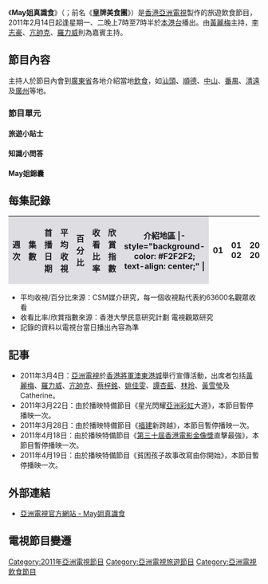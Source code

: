 {{亞視節目
| 中文節目名=May姐真識食
| 英文節目名={{lang|en|Dine with May}}
| 圖片=
| aTV-11首播日期=2011年2月14日-5月10日
| aTV-11首播時間=逢星期一、二 19:00-19:30 (連廣告)<br/>3月22日 暫停播映<br/>3月28日 暫停播映<br/>4月18日及4月19日 暫停播映
| 監製=[[葉成昌|葉成昌]]
| 編導=
| 編審=
| 集數=22
| 類型=旅遊飲食
| 外景={{CHN}}[[廣東省|廣東省]]各地
| 製作公司=[[香港|香港]][[亞洲電視|亞洲電視]]
| 主持=[[黃麗梅|黃麗梅]]
| 演出=[[蔡梓銘|蔡梓銘]]、[[李志豪_(藝人)|李志豪]]、[[亢帥克|亢帥克]]、[[羅力威|羅力威]]
| 網頁=https://web.archive.org/web/20110430154551/http://www.hkatv.com/v3/infoprogram/11/Dine_with_May/index.html
}}
《'''May姐真識食'''》（{{lang-en|'''Dine with May'''}}；前名《'''皇牌美食團'''》）是[[香港|香港]][[亞洲電視|亞洲電視]]製作的旅遊飲食節目，2011年2月14日起逢星期一、二晚上7時至7時半於[[本港台|本港台]]播出。由[[黃麗梅|黃麗梅]]主持，[[李志豪_(藝人)|李志豪]]、[[亢帥克|亢帥克]]、[[羅力威|羅力威]]則為嘉賓主持。

== 節目內容 ==
主持人於節目內會到[[廣東省|廣東省]]各地介紹當地[[飲食|飲食]]，如[[汕頭|汕頭]]、[[順德|順德]]、[[中山市|中山]]、[[番禺区|番禺]]、[[清遠|清遠]]及[[廣州|廣州]]等地。
=== 節目單元 ===
==== 旅遊小貼士 ====
==== 知識小問答 ====
==== May姐錦囊 ====

== 每集記錄 ==
{| class="wikitable"
|-
!width="40"style="background-color:#DEDDE2"|週次
!width="40"style="background-color:#DEDDE2"|集數
!width="300"style="background-color:#DEDDE2"|首播日期
!width="50"style="background-color:#DEDDE2"|平均收視
!width="50"style="background-color:#DEDDE2"|百分比
!width="50"style="background-color:#DEDDE2"|收看比率
!width="50"style="background-color:#DEDDE2"|欣賞指數
!width="50"style="background-color:#DEDDE2"|介紹地區
|- style="background-color: #F2F2F2; text-align: center;" |
| 01 || 01<br/>02 || 2011/02/14<br/>2011/02/15 || 4[[收視點|點]] || 19% || --|| --|| rowspan="3"|[[汕頭|汕頭]] 
|- style="background-color: #F2F2F2; text-align: center;" |
| 02 || 03<br/>04 || 2011/02/21<br/>2011/02/22 || 4[[收視點|點]] || 21% || -- || -- 
|- style="background-color: #F2F2F2; text-align: center;" |
| 03 || 05<br/>06 || 2011/02/28<br/>2011/03/01 || 5[[收視點|點]] || 25% || 14.3% || 66.9
|- style="background-color: #F2F2F2; text-align: center;" |
| 04 || 07<br/>08 || 2011/03/07<br/>2011/03/08 || 4[[收視點|點]] || 20% || -- || -- || rowspan="2"|[[順德|順德]]
|- style="background-color: #F2F2F2; text-align: center;" |
| 05 || 09<br/>10 || 2011/03/14<br/>2011/03/15 || 5[[收視點|點]] || 22% || -- || -- 
|- style="background-color: #F2F2F2; text-align: center;" |
| 06 || 11 || 2011/03/21 || 6[[收視點|點]] || 29% || -- || -- || rowspan="3"|[[廣州|廣州]]
|- style="background-color: #F2F2F2; text-align: center;" |
| 07 || 12 || 2011/03/29 || 4[[收視點|點]] || 21% || -- || --
|- style="background-color: #F2F2F2; text-align: center;" |
| rowspan="2"|08 || 13 || 2011/04/04 || rowspan="2"|5[[收視點|點]] || rowspan="2"|25% || rowspan="2"|-- || rowspan="2"|--
|- style="background-color: #F2F2F2; text-align: center;" |
| 14 || 2011/04/05 || rowspan="2"|[[中山市|中山]]
|- style="background-color: #F2F2F2; text-align: center;" |
| 09 || 15<br/>16 || 2011/04/11<br/>2011/04/12 || 5[[收視點|點]] || 28% || -- || -- 
|- style="background-color: #F2F2F2; text-align: center;" |
| 11 || 17<br/>18 || 2011/04/25<br/>2011/04/26 || 6[[收視點|點]] || 33% || -- || -- || [[番禺区|番禺]]、[[南沙区_(广州市)|南沙]]
|- style="background-color: #F2F2F2; text-align: center;" |
| 12 || 19<br/>20 || 2011/05/02<br/>2011/05/03 || 6[[收視點|點]] || 30% || -- || -- || [[台山市|台山]]
|- style="background-color: #F2F2F2; text-align: center;" |
| 13 || 21<br/>22 || 2011/05/09<br/>2011/05/10 || 6[[收視點|點]] || 32% || % ||  || [[清遠|清遠]]
|}
<span style="font-size:smaller;">
* 平均收視/百分比來源：CSM媒介研究，每一個收視點代表約63600名觀眾收看
* 收看比率/欣賞指數來源：香港大學民意研究計劃 電視觀眾研究
* 記錄的資料以電視台當日播出內容為準
</span>

==記事==
* 2011年3月4日：[[亞洲電視|亞洲電視]]於[[香港|香港]][[將軍澳|將軍澳]][[東港城|東港城]]舉行宣傳活動，出席者包括[[黃麗梅|黃麗梅]]、[[羅力威|羅力威]]、[[亢帥克|亢帥克]]、[[蔡梓銘|蔡梓銘]]、[[姚佳雯|姚佳雯]]、[[譚杏藍|譚杏藍]]、[[林玲|林玲]]、[[黃雪瑩|黃雪瑩]]及Catherine。
* 2011年3月22日：由於播映特備節目《星光閃耀[[2011年度亞洲彩虹獎電視頒獎禮|亞洲彩虹]]大道》，本節目暫停播映一次。
* 2011年3月28日：由於播映特備節目《[[福建|福建]]新跨越》，本節目暫停播映一次。
* 2011年4月18日：由於播映特備節目《[[2011年香港電影金像獎|第三十屆香港電影金像獎]]直擊最強》，本節目暫停播映一次。
* 2011年4月19日：由於播映特備節目《貧困孩子故事改寫由你開始》，本節目暫停播映一次。

==外部連結==
*[https://web.archive.org/web/20110429051714/http://www.hkatv.com/v3/infoprogram/11/Dine_with_May/ 亞洲電視官方網站 - May姐真識食]

==電視節目變遷==
{{電視節目的變遷
|電視台={{HK}} [[亞洲電視|亞洲電視]] {{ATV-Home}}
|播放檔次=星期一、二19:00-19:30節目
|節目名稱=May姐真識食<br/>（2011年2月14日－3月21日、3月29日－4月11日、4月25日－5月10日）
|上一節目=[[兔氣揚眉過肥年|兔氣揚眉過肥年]]<br/>（2011年1月11日－2月9日）<hr/>[[福建|福建]]新跨越<br/>（2011年3月28日）<hr/>貧困孩子故事改寫由你開始<br/>（2011年4月19日）
|下一節目=星光閃耀[[2011年度亞洲彩虹獎電視頒獎禮|亞洲彩虹]]大道<br/>（2011年3月22日）<hr/>[[2011年香港電影金像獎|第三十屆香港電影金像獎]]直擊最強<br/>（2011年4月18日）<hr/>[[超級小吃贊|超級小吃贊]]<br/>（2011年5月16日－）
}}

[[Category:2011年亞洲電視節目|Category:2011年亞洲電視節目]]
[[Category:亞洲電視旅遊節目|Category:亞洲電視旅遊節目]]
[[Category:亞洲電視飲食節目|Category:亞洲電視飲食節目]]